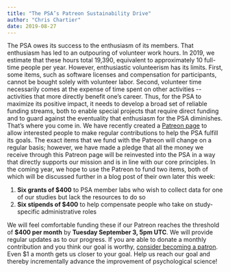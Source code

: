 ```yaml
---
title: "The PSA’s Patreon Sustainability Drive"
author: "Chris Chartier"
date: 2019-08-27
---
```


The PSA owes its success to the enthusiasm of its members. That
enthusiasm has led to an outpouring of volunteer work hours. In 2019, we
estimate that these hours total 19,390, equivalent to approximately 10
full-time people per year. However, enthusiastic volunteerism has its
limits. First, some items, such as software licenses and compensation
for participants, cannot be bought solely with volunteer labor. Second,
volunteer time necessarily comes at the expense of time spent on other
activities \-- activities that more directly benefit one's career. Thus,
for the PSA to maximize its positive impact, it needs to develop a broad
set of reliable funding streams, both to enable special projects that
require direct funding and to guard against the eventuality that
enthusiasm for the PSA diminishes. That's where you come in. We have
recently created a [Patreon
page](https://www.patreon.com/psysciacc){target="_blank"} to allow
interested people to make regular contributions to help the PSA fulfill
its goals. The exact items that we fund with the Patreon will change on
a regular basis; however, we have made a pledge that all the money we
receive through this Patreon page will be reinvested into the PSA in a
way that directly supports our mission and is in line with our core
principles. In the coming year, we hope to use the Patreon to fund two
items, both of which will be discussed further in a blog post of their
own later this week:

1.  **Six grants of \$400** to PSA member labs who wish to collect data
    for one of our studies but lack the resources to do so
2.  **Six stipends of \$400** to help compensate people who take on
    study-specific administrative roles

We will feel comfortable funding these if our Patreon reaches the
threshold of **\$400 per month** by **Tuesday September 3, 5pm UTC**. We
will provide regular updates as to our progress. If you are able to
donate a monthly contribution and you think our goal is worthy,
[consider becoming a
patron](https://www.patreon.com/psysciacc){target="_blank"}. Even \$1 a
month gets us closer to your goal. Help us reach our goal and thereby
incrementally advance the improvement of psychological science!

